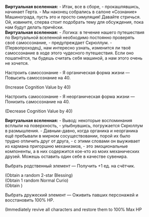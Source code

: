 {{Диалог Начало}}
:'''Виртуальная вселенная:''' - Итак, все в сборе, - прокашлявшись, начинает Герта. - Мы наконец собрались в салоне «Сознание» Машинограда, пусть это и просто симуляция! Давайте стричься. Ой, извините, сперва стоит подобрать тему для обсуждения, пока нам будут делать причёски.
:'''Виртуальная вселенная:''' - Логика: в течение нашего путешествия по Виртуальной вселенной необходимо постоянно проверять своё самосознание, - предупреждает Скрюллум. - (Первопроходец), нам интересно узнать, изменится ли твоё самосознание в ходе этого чудесного путешествия. Если оно пошатнётся, ты будешь считать себя машиной, а нам этого очень не хочется.
:{{Диалог|Звезда}} Настроить самосознание - Я органическая форма жизни &mdash; Повысить самосознание на 40.
:;(Increase Cognition Value by 40)
:{{Диалог|Звезда}} Настроить самосознание - Я неорганическая форма жизни &mdash; Понизить самосознание на 40.
:;(Decrease Cognition Value by 40)
:'''Виртуальная вселенная:''' - Вывод: некоторые воспоминания всплыли на поверхность, - улыбнувшись, погружается Скрюллум в размышления. - Давным-давно, когда органика и неорганика ещё пребывали в мирном сосуществовании, порой их было трудно отличить друг от друга, - с этими словами он выуживает из кармана пригоршню механизмов, - это эмоциональные компоненты, а в них содержится кое-кто из моих механических друзей. Можешь оставить один себе в качестве сувенира.
:{{Диалог|Звезда}} Выбрать родственный элемент &mdash; Получить +1 ед. на счётчик.
:;(Obtain a random 2-star Blessing)
:;(Obtain 1 random Normal Curio)
:;(Obtain {{Предмет|Космические фрагменты|20|x=50}})
:{{Диалог|Звезда}} Выбрать дружеский элемент &mdash; Оживить павших персонажей и восстановить 100% НР.
:;(Immediately revive all characters and restore them to 100% Max HP
{{Диалог Конец}}